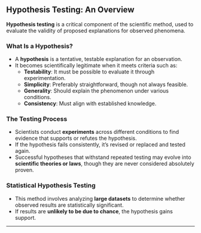 ## Hypothesis Testing: An Overview

**Hypothesis testing** is a critical component of the scientific method, used to evaluate the validity of proposed explanations for observed phenomena.

### What Is a Hypothesis?
- A **hypothesis** is a tentative, testable explanation for an observation.
- It becomes scientifically legitimate when it meets criteria such as:
  - **Testability**: It must be possible to evaluate it through experimentation.
  - **Simplicity**: Preferably straightforward, though not always feasible.
  - **Generality**: Should explain the phenomenon under various conditions.
  - **Consistency**: Must align with established knowledge.

### The Testing Process
- Scientists conduct **experiments** across different conditions to find evidence that supports or refutes the hypothesis.
- If the hypothesis fails consistently, it's revised or replaced and tested again.
- Successful hypotheses that withstand repeated testing may evolve into **scientific theories or laws**, though they are never considered absolutely proven.

### Statistical Hypothesis Testing
- This method involves analyzing **large datasets** to determine whether observed results are statistically significant.
- If results are **unlikely to be due to chance**, the hypothesis gains support.

---

